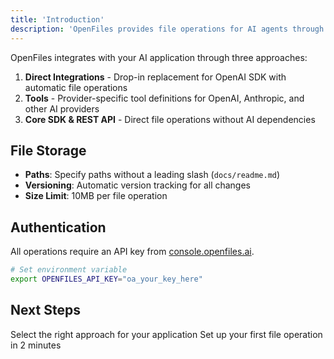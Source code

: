 ```yaml
---
title: 'Introduction'
description: 'OpenFiles provides file operations for AI agents through SDKs and REST API. Your agents can create, read, edit, and manage files with automatic versioning.'
---
```


OpenFiles integrates with your AI application through three approaches:

1. **Direct Integrations** - Drop-in replacement for OpenAI SDK with automatic file operations
2. **Tools** - Provider-specific tool definitions for OpenAI, Anthropic, and other AI providers
3. **Core SDK & REST API** - Direct file operations without AI dependencies


## File Storage

- **Paths**: Specify paths without a leading slash (`docs/readme.md`)
- **Versioning**: Automatic version tracking for all changes
- **Size Limit**: 10MB per file operation

## Authentication

All operations require an API key from [console.openfiles.ai](https://console.openfiles.ai).

```bash
# Set environment variable
export OPENFILES_API_KEY="oa_your_key_here"
```

## Next Steps

<CardGroup cols={2}>
  <Card title="Choose Integration" icon="code" href="/getting-started/choose-your-path">
    Select the right approach for your application
  </Card>
  <Card title="Quickstart" icon="rocket" href="/getting-started/quickstart">
    Set up your first file operation in 2 minutes
  </Card>
</CardGroup>